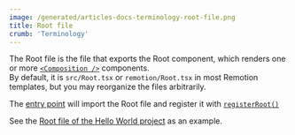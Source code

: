```yaml
---
image: /generated/articles-docs-terminology-root-file.png
title: Root file
crumb: 'Terminology'
---
```


The Root file is the file that exports the Root component, which renders one or more [`<Composition />`](/docs/composition) components.  
By default, it is `src/Root.tsx` or `remotion/Root.tsx` in most Remotion templates, but you may reorganize the files arbitrarily.

The [entry point](/docs/terminology/entry-point) will import the Root file and register it with [`registerRoot()`](/docs/register-root)

See the [Root file of the Hello World project](https://github.com/remotion-dev/template-helloworld/blob/main/src/Root.tsx) as an example.
